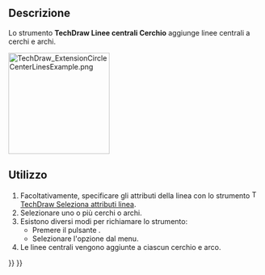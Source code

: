 <languages/>

{{Docnav/it
|[[TechDraw_ExtensionCustomizeFormat/it|Personalizza formato]]
|[[TechDraw_ExtensionHoleCircle/it|Linee d'asse Viti]]
|[[TechDraw_Workbench/it|TechDraw]]
|IconL=TechDraw_ExtensionCustomizeFormat.svg
|IconR=TechDraw_ExtensionHoleCircle.svg
|IconC=Workbench_TechDraw.svg
}}

{{GuiCommand/it
|Name=TechDraw ExtensionCircleCenterLines
|Name/it=TechDraw Linee centrali Cerchio
|MenuLocation=TechDraw → Estensioni: Linee d'asse/Filettatura → Aggiungi Linee centrali Cerchio
|Workbenches=[[TechDraw_Workbench/it|TechDraw]]
|Shortcut=
|Version=0.20
|SeeAlso=[[TechDraw_ExtensionHoleCircle/it|TechDraw Linee d'asse Viti]]
}}

<span id="Description"></span>
==Descrizione==

Lo strumento '''TechDraw Linee centrali Cerchio''' aggiunge linee centrali a cerchi e archi.

[[Image:TechDraw_ExtensionCircleCenterLinesExample.png|200px]]
{{Caption|A destra un cerchio con linee centrali}}

<span id="Usage"></span>
==Utilizzo==

# Facoltativamente, specificare gli attributi della linea con lo strumento [[Image:TechDraw_ExtensionSelectLineAttributes.svg|16px]] [[TechDraw_ExtensionSelectLineAttributes/it|TechDraw Seleziona attributi linea]].
# Selezionare uno o più cerchi o archi.
# Esistono diversi modi per richiamare lo strumento:
#* Premere il pulsante {{Button|[[Image:TechDraw_ExtensionCircleCenterLines.svg|16px]] [[TechDraw_ExtensionCircleCenterLines/it|Aggiungi Linee centrali Cerchio]]}}.
#* Selezionare l'opzione {{MenuCommand|TechDraw → Estensioni: Linee centrali/Filettatura → [[Image:TechDraw_ExtensionCircleCenterLines.svg|16px]] Aggiungi Linee centrali Cerchio}} dal menu.
# Le linee centrali vengono aggiunte a ciascun cerchio e arco.


{{Docnav/it
|[[TechDraw_ExtensionCustomizeFormat/it|Personalizza formato]]
|[[TechDraw_ExtensionHoleCircle/it|Linee d'asse Viti]]
|[[TechDraw_Workbench/it|TechDraw]]
|IconL=TechDraw_ExtensionCustomizeFormat.svg
|IconR=TechDraw_ExtensionHoleCircle.svg
|IconC=Workbench_TechDraw.svg
}}

{{TechDraw_Tools_navi{{#translation:}}}}
{{Userdocnavi{{#translation:}}}}